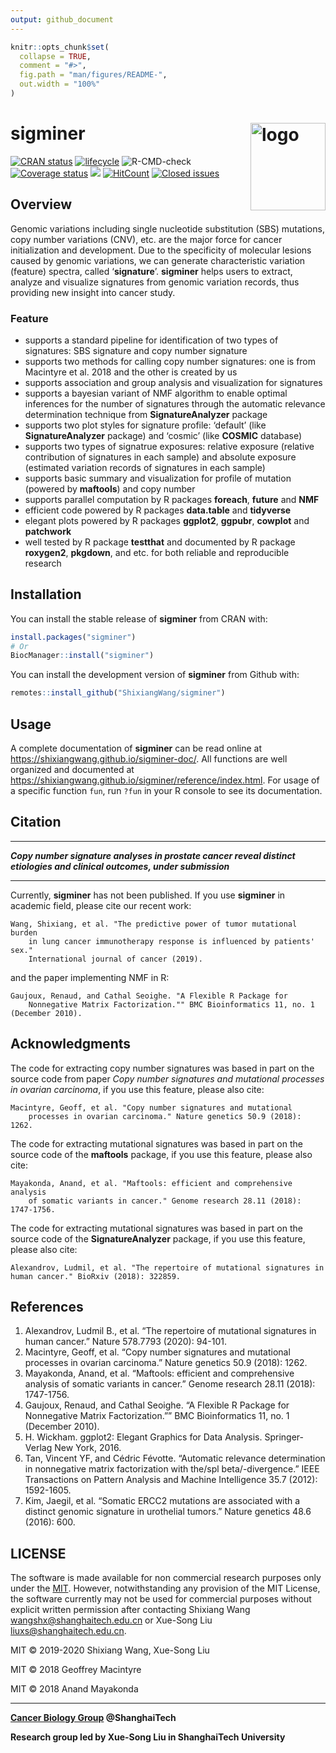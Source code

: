 ```yaml
---
output: github_document
---
```


<!-- README.md is generated from README.Rmd. Please edit that file -->

```r
knitr::opts_chunk$set(
  collapse = TRUE,
  comment = "#>",
  fig.path = "man/figures/README-",
  out.width = "100%"
)
```


# sigminer <img src="man/figures/logo.png" align="right"  height="140" width="120" alt="logo"/>

[![CRAN status](https://www.r-pkg.org/badges/version/sigminer)](https://cran.r-project.org/package=sigminer)
[![lifecycle](https://img.shields.io/badge/lifecycle-maturing-blue.svg)](https://www.tidyverse.org/lifecycle/#maturing)
![R-CMD-check](https://github.com/ShixiangWang/sigminer/workflows/R-CMD-check/badge.svg)
[![Coverage status](https://codecov.io/gh/ShixiangWang/sigminer/branch/master/graph/badge.svg)](https://codecov.io/github/ShixiangWang/sigminer?branch=master) 
[![](http://cranlogs.r-pkg.org/badges/grand-total/sigminer?color=orange)](https://cran.r-project.org/package=sigminer)
[![HitCount](http://hits.dwyl.io/ShixiangWang/sigminer.svg)](http://hits.dwyl.io/ShixiangWang/sigminer)
[![Closed issues](https://img.shields.io/github/issues-closed/ShixiangWang/sigminer.svg)](https://github.com/ShixiangWang/sigminer/issues?q=is%3Aissue+is%3Aclosed)


## Overview

Genomic variations including single nucleotide substitution (SBS) mutations, copy number variations (CNV), etc.
are the major force for cancer initialization and development. Due to the specificity of molecular
lesions caused by genomic variations, we can generate characteristic
variation (feature) spectra, called '**signature**'. **sigminer** helps users to
extract, analyze and visualize signatures from genomic variation records,
thus providing new insight into cancer study. 

### Feature

- supports a standard pipeline for identification of two types of signatures: SBS signature and copy number signature
- supports two methods for calling copy number signatures: one is from Macintyre et al. 2018 and the other is created by
us
- supports association and group analysis and visualization for signatures
- supports a bayesian variant of NMF algorithm to enable optimal inferences for the number of signatures through the automatic relevance determination technique from **SignatureAnalyzer** package
- supports two plot styles for signature profile: 'default' (like **SignatureAnalyzer** package) and 'cosmic' (like **COSMIC** database)
- supports two types of signatrue exposures: relative exposure (relative contribution of signatures in each sample) and absolute exposure (estimated variation records of signatures in each sample)
- supports basic summary and visualization for profile of mutation (powered by **maftools**) and copy number
- supports parallel computation by R packages **foreach**, **future** and **NMF**
- efficient code powered by R packages **data.table** and **tidyverse**
- elegant plots powered by R packages **ggplot2**, **ggpubr**, **cowplot** and **patchwork**
- well tested by R package **testthat** and documented by R package **roxygen2**, **pkgdown**, and etc.
for both reliable and reproducible research

## Installation

You can install the stable release of **sigminer** from CRAN with:

```r
install.packages("sigminer")
# Or
BiocManager::install("sigminer")
```

You can install the development version of **sigminer** from Github with:

```r
remotes::install_github("ShixiangWang/sigminer")
```

## Usage

A complete documentation of **sigminer** can be read online at <https://shixiangwang.github.io/sigminer-doc/>.
All functions are well organized and documented at <https://shixiangwang.github.io/sigminer/reference/index.html>.
For usage of a specific function `fun`, run `?fun` in your R console to see its documentation.


## Citation

***

***Copy number signature analyses in prostate cancer reveal distinct etiologies and clinical outcomes, under submission***

***

Currently, **sigminer** has not been published. If you use **sigminer** in academic field, please cite our recent work:

```
Wang, Shixiang, et al. "The predictive power of tumor mutational burden 
    in lung cancer immunotherapy response is influenced by patients' sex."
    International journal of cancer (2019).
```

and the paper implementing NMF in R:

```
Gaujoux, Renaud, and Cathal Seoighe. "A Flexible R Package for 
    Nonnegative Matrix Factorization."" BMC Bioinformatics 11, no. 1 (December 2010).
```

## Acknowledgments

The code for extracting copy number signatures was based in part on the source code 
from paper *Copy number signatures and mutational processes in ovarian carcinoma*, 
if you use this feature, please also cite:

```
Macintyre, Geoff, et al. "Copy number signatures and mutational
    processes in ovarian carcinoma." Nature genetics 50.9 (2018): 1262.
```

The code for extracting mutational signatures was based in part on the source 
code of the **maftools** package, if you use this feature, please also cite:

```
Mayakonda, Anand, et al. "Maftools: efficient and comprehensive analysis
    of somatic variants in cancer." Genome research 28.11 (2018): 1747-1756.
```

The code for extracting mutational signatures was based in part on the source 
code of the **SignatureAnalyzer** package, if you use this feature, please also cite:

```
Alexandrov, Ludmil, et al. "The repertoire of mutational signatures in human cancer." BioRxiv (2018): 322859.
```

## References

1. Alexandrov, Ludmil B., et al. "The repertoire of mutational signatures in human cancer." Nature 578.7793 (2020): 94-101.
2. Macintyre, Geoff, et al. "Copy number signatures and mutational processes in ovarian carcinoma." Nature genetics 50.9 (2018): 1262.
3. Mayakonda, Anand, et al. "Maftools: efficient and comprehensive analysis of somatic variants in cancer." Genome research 28.11 (2018): 1747-1756.
4. Gaujoux, Renaud, and Cathal Seoighe. "A Flexible R Package for Nonnegative Matrix Factorization."" BMC Bioinformatics 11, no. 1 (December 2010).
5. H. Wickham. ggplot2: Elegant Graphics for Data Analysis. Springer-Verlag New York, 2016.
6. Tan, Vincent YF, and Cédric Févotte. "Automatic relevance determination in nonnegative matrix factorization with the/spl beta/-divergence." IEEE Transactions on Pattern Analysis and Machine Intelligence 35.7 (2012): 1592-1605.
7. Kim, Jaegil, et al. "Somatic ERCC2 mutations are associated with a distinct genomic signature in urothelial tumors." Nature genetics 48.6 (2016): 600.

## LICENSE

The software is made available for non commercial research purposes only under the [MIT](LICENSE.md).
However, notwithstanding any provision of the MIT License, the software currently may not be used for commercial purposes
without explicit written permission after contacting Shixiang Wang <wangshx@shanghaitech.edu.cn> or 
Xue-Song Liu <liuxs@shanghaitech.edu.cn>.

MIT &copy; 2019-2020 Shixiang Wang, Xue-Song Liu

MIT &copy; 2018 Geoffrey Macintyre

MIT &copy; 2018 Anand Mayakonda


***

**[Cancer Biology Group](https://github.com/XSLiuLab) @ShanghaiTech**

**Research group led by Xue-Song Liu in ShanghaiTech University**
